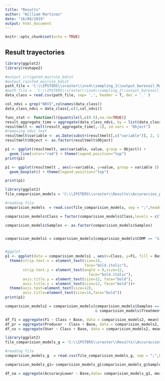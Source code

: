 ```yaml
---
title: "Results"
author: "William Martinez"
date: "16/08/2019"
output: html_document
---
```


```r
knitr::opts_chunk$set(echo = TRUE)
```

## Result trayectories

```r
library(ggplot2)
library(reshape2)

#output_irrigated_majrule_bdist
#output_rainfed_majrule_bdist
path_file = 'C:\\IPSTERS\\sraster\\ins4\\sampling_1\\output_baresoil_Majorityrule_bdist.csv'
#path_file =  'C:\\IPSTERS\\sraster\\ins4\\sampling_2\\output_baresoil_Majorityrule.csv'
data_class = read.csv(path_file, sep= ',', header = T, dec = '.' )

col_ndvi = grep("NDVI",colnames(data_class))
data_class_ndvi = data_class[,c(3,col_ndvi)]

func_stat <- function(l){quantile(l,c(0.5),na.rm=TRUE)}
result_aggregate_time = aggregate(data_class_ndvi, by = list(data_class_ndvi$Object), FUN = func_stat)
resultmelt <- melt(result_aggregate_time[,-1], id.vars = "Object")
#removing ndvi text
resultmelt$variable <- as.Date(substr(resultmelt[,c("variable")], 2, 11),"%Y.%m.%d")
resultmelt$Object <- as.factor(resultmelt$Object)

p1 <- ggplot(resultmelt, aes(variable, value, group = Object)) + 
  geom_line(color="red") + theme(legend.position="top")
print(p1)
```

```r

p1 <- ggplot(resultmelt , aes(x=variable, y=value, group = variable )) + geom_boxplot() +
  geom_boxplot() + theme(legend.position="top")

print(p1)
```

```r
library(ggplot2)
file_comparision_models = 'C:\\IPSTERS\\sraster\\Results\\Accuraccies_perclass.csv'

#reading file
comparision_models  = read.csv(file_comparision_models, sep = ";",header = T, dec = ',')

comparision_models$Class = factor(comparision_models$Class,levels = c("urban","baresoil", "rainfed", "irrigated", "rice field", "A_grassland", "broadleaf", "conifers", "N_grassland", "shrubland", "S_vegetation", "wetland", "water"))

comparision_models$Samples <- as.factor(comparision_models$Samples)


comparision_models1 = comparision_models[comparision_models$COMP == 'SI',]


#ggplot
p1 <- ggplot(data = comparision_models1 , aes(x=Class, y=F1, fill = Base )) + geom_boxplot() + 
  theme(strip.text.x = element_text(size=14, 
                                    face="bold.italic"),
        strip.text.y = element_text(angle = 0,size=12,
                                      face="bold.italic"),
        axis.title.y = element_text(size=12, face="bold"),
        axis.title.x = element_text(size=12, face="bold"))+
  theme(axis.text=element_text(size=12),
        axis.title=element_text(size=14,face="bold"))
print(p1)
```




```r

comparision_models2 = comparision_models[comparision_models$Samples == '7000' & comparision_models$Base == 'Base 3'
                                         & comparision_models$Treatment == 'SI',]

df_f1 = aggregate(F1 ~ Class + Base, data = comparision_models2, mean)
df_pr = aggregate(Producer ~ Class + Base, data = comparision_models2, mean)
df_us = aggregate(User ~ Class + Base, data = comparision_models2, mean)


```




```r
library(ggplot2)
file_comparision_models_g = 'C:\\IPSTERS\\sraster\\Results\\Accuraccies_general.csv'

#reading file
comparision_models_g  = read.csv(file_comparision_models_g, sep = ";",header = T, dec = ',')

comparision_models_g1= comparision_models_g[comparision_models_g$Samples=='7000' & comparision_models_g$Base == 'Base 3' & comparision_models_g$VI == 'SI',]

df_oa = aggregate(AccuracyLower ~ Base,data= comparision_models_g1, mean)


```
